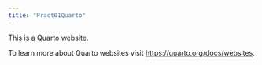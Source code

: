 ```yaml
---
title: "Pract01Quarto"
---
```


This is a Quarto website.

To learn more about Quarto websites visit <https://quarto.org/docs/websites>.
